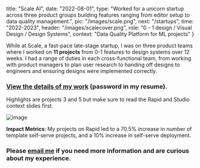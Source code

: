   title: "Scale AI",
  date: "2022-08-01",
  type: "Worked for a unicorn startup across three product groups building features ranging from editor setup to data quality management.",
  pic: "/images/scale.png",
  next: "/startups",
  time: "2022-2023",
  header: "/images/scalecover.png",
  role: "0 - 1 design / Visual Design / Design Systems",
  context: "Data Quality Platform for ML projects"
}



While at Scale, a fast-pace late-stage startup, I was on three product teams where I worked on **11 projects** from 0-1 features to design systems over 12 weeks. I had a range of duties in each cross-functional team, from working with product managers to plan user research to handing off designs to engineers and ensuring designs were implemented correctly.

### [View the details of my work](https://www.figma.com/proto/czej4B70ewj3tUa9nQxRun/Scale-Case?page-id=3%3A70&node-id=102%3A5784&viewport=588%2C89%2C0.07&scaling=min-zoom&starting-point-node-id=102%3A5784) (password in my resume).

Highlights are projects 3 and 5 but make sure to read the Rapid and Studio context slides first.

![image](images/examples1.png)

**Impact Metrics**: My projects on Rapid led to a 70.5% increase in number of template self-serve projects, and a 10% increase in self-serve deployment.


### Please [email me](mailto:cliu55567@gmail.com) if you need more information and are curious about my experience.
